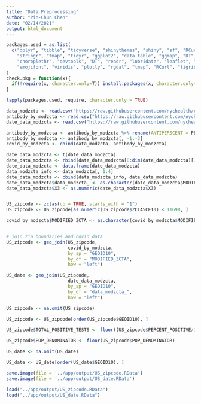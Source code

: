 ```yaml
---
title: "Data Preprocessing"
author: "Pin-Chun Chen"
date: "02/14/2021"
output: html_document
---
```


```r
packages.used = as.list(
  c("dplyr", "tibble", "tidyverse", "shinythemes", "shiny", "sf", "RCurl",
    "stringr", "tmap", "tidyr", "ggplot2", "data.table", "ggmap", "DT",
    "choroplethr", "devtools", "DT", "readr", "lubridate", "leaflet", "tigris",
    "emojifont", "viridis", "plotly", "rgdal", "tmap", "RCurl", "tigris")
)
check.pkg = function(x){
  if(!require(x, character.only=T)) install.packages(x, character.only=T, dependence=T)
}

lapply(packages.used, require, character.only = TRUE)
```

```r
data_modzcta <- read.csv("https://raw.githubusercontent.com/nychealth/coronavirus-data/master/totals/data-by-modzcta.csv")
antibody_by_modzcta <- read.csv("https://raw.githubusercontent.com/nychealth/coronavirus-data/master/totals/antibody-by-modzcta.csv")
date_data_modzcta <- read.csv("https://raw.githubusercontent.com/nychealth/coronavirus-data/master/latest/pp-by-modzcta.csv")

antibody_by_modzcta <- antibody_by_modzcta %>% rename(ANTIPERSCENT = PERCENT_POSITIVE)
antibody_by_modzcta <- antibody_by_modzcta[, -1:-3]
covid_by_modzcta <- cbind(data_modzcta, antibody_by_modzcta)

date_data_modzcta <- t(date_data_modzcta)
date_data_modzcta <- rbind(date_data_modzcta[8:dim(date_data_modzcta)[1], ])
date_data_modzcta <- data.frame(date_data_modzcta)
data_modzcta_info <- data_modzcta[, 1:4]
date_data_modzcta <- cbind(data_modzcta_info, date_data_modzcta)
date_data_modzcta$data_modzcta_ <- as.character(date_data_modzcta$MODIFIED_ZCTA)
date_data_modzcta$X3 <- as.numeric(date_data_modzcta$X3)


US_zipcode <- zctas(cb = TRUE, starts_with = "1")
US_zipcode <- US_zipcode[as.numeric(US_zipcode$ZCTA5CE10) < 11698, ]

covid_by_modzcta$MODIFIED_ZCTA <- as.character(covid_by_modzcta$MODIFIED_ZCTA)


# join zip boundaries and covid data 
US_zipcode <- geo_join(US_zipcode, 
                       covid_by_modzcta, 
                       by_sp = "GEOID10", 
                       by_df = "MODIFIED_ZCTA",
                       how = "left")

US_date <- geo_join(US_zipcode, 
                       date_data_modzcta, 
                       by_sp = "GEOID10", 
                       by_df = "data_modzcta_",
                       how = "left")

US_zipcode <- na.omit(US_zipcode)

US_zipcode <- US_zipcode[order(US_zipcode$GEOID10), ]

US_zipcode$TOTAL_POSITIVE_TESTS <- floor((US_zipcode$PERCENT_POSITIVE/100)*US_zipcode$TOTAL_COVID_TESTS)

US_zipcode$POP_DENOMINATOR <- floor(US_zipcode$POP_DENOMINATOR)

US_date <- na.omit(US_date)

US_date <- US_date[order(US_date$GEOID10), ]

save.image(file = '../app/output/US_zipcode.RData')
save.image(file = '../app/output/US_date.RData')
```



```r
load("../app/output/US_zipcode.RData")
load("../app/output/US_date.RData")
```


